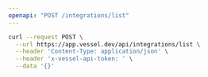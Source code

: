 ```yaml
---
openapi: "POST /integrations/list"
---
```


<RequestExample>

```bash Request
curl --request POST \
  --url https://app.vessel.dev/api/integrations/list \
  --header 'Content-Type: application/json' \
  --header 'x-vessel-api-token: ' \
  --data '{}'
```

</RequestExample>
